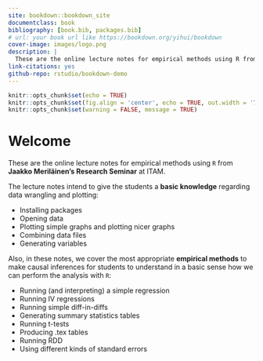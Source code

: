 ```yaml
--- 
site: bookdown::bookdown_site
documentclass: book
bibliography: [book.bib, packages.bib]
# url: your book url like https://bookdown.org/yihui/bookdown
cover-image: images/logo.png
description: |
  These are the online lecture notes for empirical methods using R from Jaakko's Research Seminar at    ITAM.
link-citations: yes
github-repo: rstudio/bookdown-demo
---
```


```r
knitr::opts_chunk$set(echo = TRUE)
knitr::opts_chunk$set(fig.align = 'center', echo = TRUE, out.width = '70%')
knitr::opts_chunk$set(warning = FALSE, message = TRUE) 

```

# Welcome {-}

These are the online lecture notes for empirical methods using `R` from **Jaakko Meriläinen's Research Seminar** at  ITAM.

The lecture notes intend to give the students a **basic knowledge** regarding data wrangling and plotting: 

- Installing packages
- Opening data
- Plotting simple graphs and plotting nicer graphs
- Combining data files
- Generating variables

Also,  in these notes, we cover the most appropriate **empirical methods** to make causal inferences for students to understand in a basic sense how we can perform the analysis with `R`: 
 
- Running (and interpreting) a simple regression
- Running IV regressions
- Running simple diff-in-diffs
- Generating summary statistics tables
- Running t-tests
- Producing .tex tables
- Running RDD
- Using different kinds of standard errors



